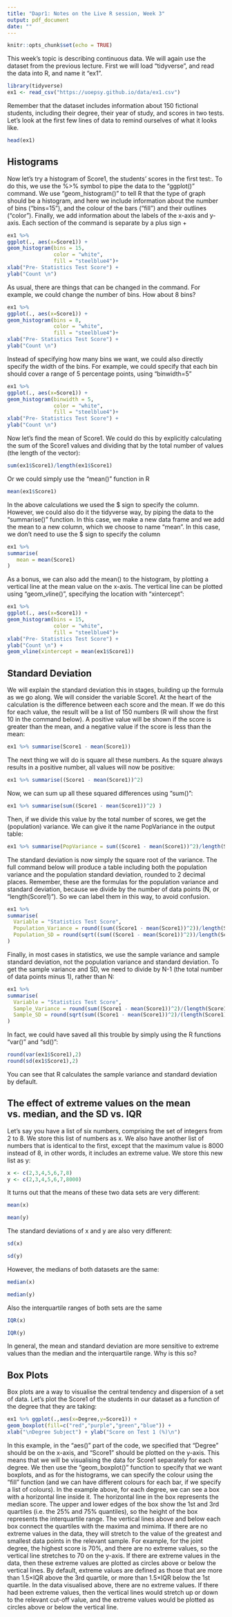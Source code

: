 ```yaml
---
title: "Dapr1: Notes on the Live R session, Week 3"
output: pdf_document
date: ""
---
```


```r
knitr::opts_chunk$set(echo = TRUE)
```

This week's topic is describing continuous data. We will again use the dataset from the previous lecture. First we will load "tidyverse", and read the data into R, and name it "ex1".

```r
library(tidyverse)
ex1 <- read_csv("https://uoepsy.github.io/data/ex1.csv")
```

Remember that the dataset includes information about 150 fictional students, including their degree, their
year of study, and scores in two tests. Let’s look at the first few lines of data to remind ourselves of what it
looks like.

```r
head(ex1)
```
## Histograms

Now let’s try a histogram of Score1, the students’ scores in the first test:. To do this, we use the %>%
symbol to pipe the data to the “ggplot()” command. We use "geom_histogram()" to tell R that the type of
graph should be a histogram, and here we include information about the number of bins ("bins=15"), and
the colour of the bars ("fill") and their outlines ("color"). Finally, we add information about the labels of
the x-axis and y-axis. Each section of the command is separate by a plus sign +
```r
ex1 %>%
ggplot(., aes(x=Score1)) +
geom_histogram(bins = 15,
               color = "white",
               fill = "steelblue4")+
xlab("Pre- Statistics Test Score") +
ylab("Count \n")
```
As usual, there are things that can be changed in the command. For example, we could change the number
of bins. How about 8 bins?
```r
ex1 %>%
ggplot(., aes(x=Score1)) +
geom_histogram(bins = 8,
               color = "white",
               fill = "steelblue4")+
xlab("Pre- Statistics Test Score") +
ylab("Count \n")
```

Instead of specifying how many bins we want, we could also directly specify the width of the bins. For
example, we could specify that each bin should cover a range of 5 percentage points, using “binwidth=5”
```r
ex1 %>%
ggplot(., aes(x=Score1)) +
geom_histogram(binwidth = 5,
               color = "white",
               fill = "steelblue4")+
xlab("Pre- Statistics Test Score") +
ylab("Count \n")
```
Now let’s find the mean of Score1. We could do this by explicitly calculating the sum of the Score1 values
and dividing that by the total number of values (the length of the vector):

```r
sum(ex1$Score1)/length(ex1$Score1)
```
Or we could simply use the “mean()” function in R
```r
mean(ex1$Score1)
```
In the above calculations we used the $ sign to specify the column. However, we could also do it the tidyverse
way, by piping the data to the "summarise()" function. In this case, we make a new data frame and we add
the mean to a new column, which we choose to name "mean". In this case, we don’t need to use the $ sign
to specify the column
```r
ex1 %>%
summarise(
   mean = mean(Score1)
)
```
As a bonus, we can also add the mean() to the histogram, by plotting a vertical line at the mean value on
the x-axis. The vertical line can be plotted using "geom_vline()", specifying the location with "xintercept":
```r
ex1 %>%
ggplot(., aes(x=Score1)) +
geom_histogram(bins = 15,
               color = "white",
               fill = "steelblue4")+
xlab("Pre- Statistics Test Score") +
ylab("Count \n") +
geom_vline(xintercept = mean(ex1$Score1))
```

## Standard Deviation

We will explain the standard deviation this in stages, building up the formula as we go along. We will
consider the variable Score1. At the heart of the calculation is the difference between each score and the
mean. If we do this for each value, the result will be a list of 150 numbers (R will show the first 10 in the
command below). A positive value will be shown if the score is greater than the mean, and a negative value
if the score is less than the mean:
```r
ex1 %>% summarise(Score1 - mean(Score1))
```
The next thing we will do is square all these numbers. As the square always results in a positive number,
all values will now be positive:

```r
ex1 %>% summarise((Score1 - mean(Score1))^2)
```
Now, we can sum up all these squared differences using "sum()":

```r
ex1 %>% summarise(sum((Score1 - mean(Score1))^2) )
```
Then, if we divide this value by the total number of scores, we get the (population) variance. We can give
it the name PopVariance in the output table:
```r
ex1 %>% summarise(PopVariance = sum((Score1 - mean(Score1))^2)/length(Score1))
```
The standard deviation is now simply the square root of the variance. The full command below will produce
a table including both the population variance and the population standard deviation, rounded to 2 decimal places. Remember, these are the
formulas for the population variance and standard deviation, because we divide by the number of data
points (N, or “length(Score1)”). So we can label them in this way, to avoid confusion.
```r
ex1 %>%
summarise(
  Variable = "Statistics Test Score",
  Population_Variance = round((sum((Score1 - mean(Score1))^2))/length(Score1),2),
  Population_SD = round(sqrt((sum((Score1 - mean(Score1))^2))/length(Score1)),2)
)
```
Finally, in most cases in statistics, we use the sample variance and sample standard deviation, not the
population variance and standard deviation. To get the sample variance and SD, we need to divide by N-1
(the total number of data points minus 1), rather than N:
```r
ex1 %>%
summarise(
  Variable = "Statistics Test Score",
  Sample_Variance = round(sum((Score1 - mean(Score1))^2)/(length(Score1)-1),2),
  Sample_SD = round(sqrt(sum((Score1 - mean(Score1))^2)/(length(Score1)-1)),2)
)
```
In fact, we could have saved all this trouble by simply using the R functions "var()" and "sd()":
```r
round(var(ex1$Score1),2)
round(sd(ex1$Score1),2)
```

You can see that R calculates the sample variance and standard deviation by default.

## The effect of extreme values on the mean vs. median, and the SD vs. IQR

Let’s say you have a list of six numbers, comprising the set of integers from 2 to 8. We store this list of
numbers as x. We also have another list of numbers that is identical to the first, except that the maximum
value is 8000 instead of 8, in other words, it includes an extreme value. We store this new list as y:
```r
x <- c(2,3,4,5,6,7,8)
y <- c(2,3,4,5,6,7,8000)
```
It turns out that the means of these two data sets are very different:
```r
mean(x)
```
```r
mean(y)
```
The standard deviations of x and y are also very different:

```r
sd(x)
```
```r
sd(y)
```
However, the medians of both datasets are the same:
```r
median(x)
```
```r
median(y)
```
Also the interquartile ranges of both sets are the same
```r
IQR(x)
```
```r
IQR(y)
```
In general, the mean and standard deviation are more sensitive to extreme values than the median and the
interquartile range. Why is this so?

## Box Plots

Box plots are a way to visualise the central tendency and dispersion of a set of data. Let’s plot the Score1
of the students in our dataset as a function of the degree that they are taking:

```r
ex1 %>% ggplot(.,aes(x=Degree,y=Score1)) +
geom_boxplot(fill=c("red","purple","green","blue")) +
xlab("\nDegree Subject") + ylab("Score on Test 1 (%)\n")
```
In this example, in the “aes()” part of the code, we specified that “Degree” should be on the x-axis, and
“Score1” should be plotted on the y-axis. This means that we will be visualising the data for Score1
separately for each degree. We then use the “geom_boxplot()” function to specify that we want boxplots,
and as for the histograms, we can specify the colour using the “fill” function (and we can have different
colours for each bar, if we specify a list of colours). In the example above, for each degree, we can see a box
with a horizontal line inside it. The horizontal line in the box represents the median score. The upper and
lower edges of the box show the 1st and 3rd quartiles (i.e. the 25% and 75% quantiles), so the height of the
box represents the interquartile range. The vertical lines above and below each box connect the quartiles
with the maxima and mimima. If there are no extreme values in the data, they will stretch to the value of
the greatest and smallest data points in the relevant sample. For example, for the joint degree, the highest
score is 70%, and there are no extreme values, so the vertical line stretches to 70 on the y-axis. If there
are extreme values in the data, then these extreme values are plotted as circles above or below the vertical
lines. By default, extreme values are defined as those that are more than 1.5×IQR above the 3rd quartile,
or more than 1.5×IQR below the 1st quartile. In the data visualised above, there are no extreme values.
If there had been extreme values, then the vertical lines would stretch up or down to the relevant cut-off
value, and the extreme values would be plotted as circles above or below the vertical line.










